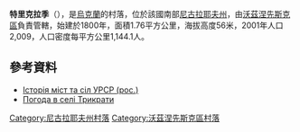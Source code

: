 {{coord|47|42|59|N|31|24|17|E|scale:100000|display=title}}

'''特里克拉季'''（{{lang-uk|Трикрати}}），是[[烏克蘭|烏克蘭]]的村落，位於該國南部[[尼古拉耶夫州|尼古拉耶夫州]]，由[[沃茲涅先斯克區|沃茲涅先斯克區]]負責管轄，始建於1800年，面積1.76平方公里，海拔高度56米，2001年人口2,009，人口密度每平方公里1,144.1人。

==參考資料==
* [https://web.archive.org/web/20120217153712/http://www.igsu.org.ua/Nikolaevskaja.obl/Voznesenskij.rajon/Trikraty.html Історія міст та сіл УРСР (рос.)]
* [http://weather.in.ua/ua/nikolaevskaja/26415 Погода в селі Трикрати] {{Wayback|url=http://weather.in.ua/ua/nikolaevskaja/26415 |date=20200918135133 }}

[[Category:尼古拉耶夫州村落|Category:尼古拉耶夫州村落]]
[[Category:沃茲涅先斯克區村落|Category:沃茲涅先斯克區村落]]


{{Mykolaiv-geo-stub}}